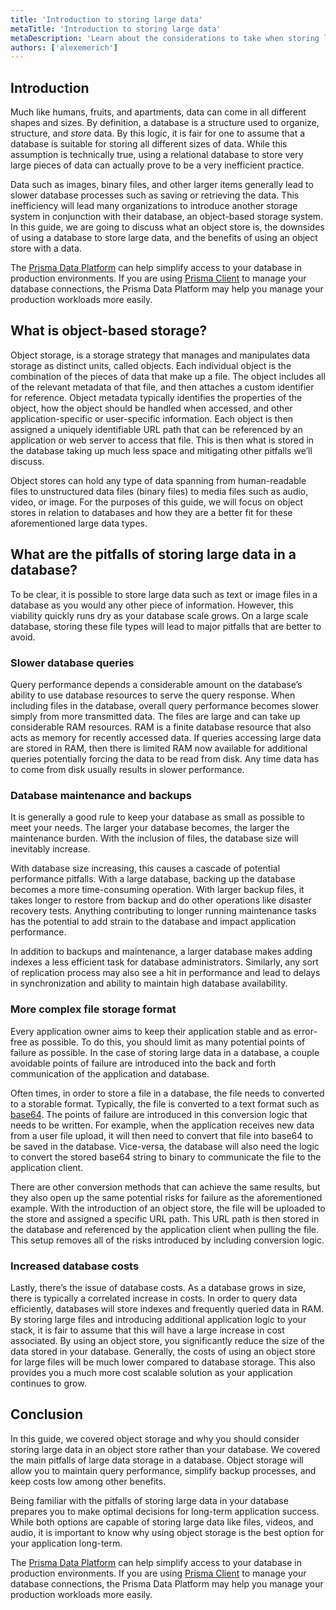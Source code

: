 ```yaml
---
title: 'Introduction to storing large data'
metaTitle: 'Introduction to storing large data'
metaDescription: 'Learn about the considerations to take when storing large application data.'
authors: ['alexemerich']
---
```


## Introduction
Much like humans, fruits, and apartments, data can come in all different shapes and sizes. By definition, a database is a structure used to organize, structure, and *store* data. By this logic, it is fair for one to assume that a database is suitable for storing all different sizes of data. While this assumption is technically true, using a relational database to store very large pieces of data can actually prove to be a very inefficient practice.  

Data such as images, binary files, and other larger items generally lead to slower database processes such as saving or retrieving the data. This inefficiency will lead many organizations to introduce another storage system in conjunction with their database, an object-based storage system. In this guide, we are going to discuss what an object store is, the downsides of using a database to store large data, and the benefits of using an object store with a data.

<PrismaOutlinks>

The [Prisma Data Platform](https://www.prisma.io/dataplatform) can help simplify access to your database in production environments.  If you are using [Prisma Client](https://www.prisma.io/docs/concepts/components/prisma-client) to manage your database connections, the Prisma Data Platform may help you manage your production workloads more easily.

</PrismaOutlinks>

## What is object-based storage?
Object storage, is a storage strategy that manages and manipulates data storage as distinct units, called objects. Each individual object is the combination of the pieces of data that make up a file. The object includes all of the relevant metadata of that file, and then attaches a custom identifier for reference. Object metadata typically identifies the properties of the object, how the object should be handled when accessed, and other application-specific or user-specific information. Each object is then assigned a uniquely identifiable URL path that can be referenced by an application or web server to access that file. This is then what is stored in the database taking up much less space and mitigating other pitfalls we’ll discuss.

Object stores can hold any type of data spanning from human-readable files to unstructured data files (binary files) to media files such as audio, video, or image.  For the purposes of this guide, we will focus on object stores in relation to databases and how they are a better fit for these aforementioned large data types. 

## What are the pitfalls of storing large data in a database?
To be clear, it is possible to store large data such as text or image files in a database as you would any other piece of information. However, this viability quickly runs dry as your database scale grows. On a large scale database, storing these file types will lead to major pitfalls that are better to avoid. 

### Slower database queries
Query performance depends a considerable amount on the database’s ability to use database resources to serve the query response. When including files in the database,  overall query performance becomes slower simply from more transmitted data. The files are large and can take up considerable RAM resources. RAM is a finite database resource that also acts as memory for recently accessed data. If queries accessing large data are stored in RAM, then there is limited RAM now available for additional queries potentially forcing the data to be read from disk. Any time data has to come from disk usually results in slower performance. 

### Database maintenance and backups
It is generally a good rule to keep your database as small as possible to meet your needs. The larger your database becomes, the larger the maintenance burden. With the inclusion of files, the database size will inevitably increase. 

With database size increasing, this causes a cascade of potential performance pitfalls. With a large database, backing up the database becomes a more time-consuming operation. With larger backup files, it takes longer to restore from backup and do other operations like disaster recovery tests. Anything contributing to longer running maintenance tasks has the potential to add strain to the database and impact application performance.

In addition to backups and maintenance, a larger database makes adding indexes a less efficient task for database administrators. Similarly, any sort of replication process may also see a hit in performance and lead to delays in synchronization and ability to maintain high database availability.  

### More complex file storage format
Every application owner aims to keep their application stable and as error-free as possible. To do this, you should limit as many potential points of failure as possible. In the case of storing large data in a database, a couple avoidable points of failure are introduced into the back and forth communication of the application and database. 

Often times, in order to store a file in a database, the file needs to converted to a storable format. Typically, the file is converted to a text format such as [base64](https://en.wikipedia.org/wiki/Base64). The points of failure are introduced in this conversion logic that needs to be written. For example, when the application receives new data from a user file upload, it will then need to convert that file into base64 to be saved in the database. Vice-versa, the database will also need the logic to convert the stored base64 string to binary to communicate the file to the application client. 

There are other conversion methods that can achieve the same results, but they also open up the same potential risks for failure as the aforementioned example. With the introduction of an object store, the file will be uploaded to the store and assigned a specific URL path. This URL path is then stored in the database and referenced by the application client when pulling the file. This setup removes all of the risks introduced by including conversion logic. 


### Increased database costs
Lastly, there’s the issue of database costs. As a database grows in size, there is typically a correlated increase in costs. In order to query data efficiently, databases will store indexes and frequently queried data in RAM. By storing large files and introducing additional application logic to your stack, it is fair to assume that this will have a large increase in cost associated. By using an object store, you significantly reduce the size of the data stored in your database. Generally, the costs of using an object store for large files will be much lower compared to database storage. This also provides you a much more cost scalable solution as your application continues to grow.

## Conclusion 
In this guide, we covered object storage and why you should consider storing large data in an object store rather than your database. We covered the main pitfalls of large data storage in a database. Object storage will allow you to maintain query performance, simplify backup processes, and keep costs low among other benefits.

Being familiar with the pitfalls of storing large data in your database prepares you to make optimal decisions for long-term application success. While both options are capable of storing large data like files, videos, and audio, it is important to know why using object storage is the best option for your application long-term. 

<PrismaOutlinks>

The [Prisma Data Platform](https://www.prisma.io/dataplatform) can help simplify access to your database in production environments.  If you are using [Prisma Client](https://www.prisma.io/docs/concepts/components/prisma-client) to manage your database connections, the Prisma Data Platform may help you manage your production workloads more easily.

</PrismaOutlinks>
